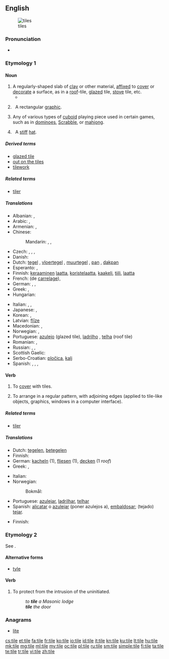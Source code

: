 {{wikipedia|dab=tile (disambiguation)}}
==English==
{{wikipedia}}

[[File:A aesthetic tile.JPG|thumb|tiles]]

===Pronunciation===
* {{rhymes|aɪl}}

===Etymology 1===
{{etyl|ang|en}} {{term|tigele|tiġele|lang=ang|sc=Latinx}}

====Noun====
{{en-noun}}

# A regularly-shaped slab of [[clay]] or other material, [[affixed]] to [[cover]] or [[decorate]] a surface, as in a [[roof]]-tile, [[glazed]] tile, [[stove]] tile, etc.
#*{{quote-book|year=1963|author={{w|Margery Allingham}}
|title={{w|The China Governess}}
|chapter=3|url=http://openlibrary.org/works/OL2004261W
|passage=Sepia Delft '''tiles''' surrounded the fireplace, their crudely drawn Biblical scenes in faded cyclamen blending with the pinkish pine, while above them, instead of a mantelshelf, there was an archway high enough to form a balcony with slender balusters and a tapestry-hung wall behind.}}
# {{context|computing}}&nbsp; A rectangular [[graphic]].
#: {{usex|Each '''tile''' within Google Maps consists of 256 &times; 256 pixels.}}
#: {{usex|Sprites and '''tiles''' that are hidden in the prototype ROM file can be recovered.}}
# Any of various types of [[cuboid]] playing piece used in certain games, such as in [[dominoes]], [[Scrabble]], or [[mahjong]].
# {{dated}}&nbsp; A [[stiff]] [[hat]].
#: {{rfquotek|Dickens}}

=====Derived terms=====
* [[glazed tile]]
* [[out on the tiles]]
* [[tilework]]

=====Related terms=====
* [[tiler]]

=====Translations=====
{{trans-top|mostly rectangular shaped sheet of ceramic or fired clay to cover surfaces}}
* Albanian: {{t-|sq|tjegull}}, {{t-|sq|pllakë}}
* Arabic: {{t-|ar|قرميدة|f|tr=qirmiida}}, {{qualifier|collective}} {{t-|ar|قرميد|tr=qirmiid}}
* Armenian: {{t-|hy|կղմինդր|tr=kġmindr}}, {{t-|hy|հախճասալ|tr=haxč̣asal}}
* Chinese:
*: Mandarin: {{t-|cmn|瓦|tr=wǎ|sc=Hani}}, {{t-|cmn|磚瓦|sc=Hani}}, {{t-|cmn|砖瓦|tr=zhuānwǎ|sc=Hani}}
* Czech: {{t-|cs|dlaždice|f}} {{qualifier|floor tile}}, {{t-|cs|kachle|f}}, {{t-|cs|obkladačka|f}} {{qualifier|wall tile}}, {{t+|cs|taška|f}} {{qualifier|roof tile}}
* Danish: {{t-|da|tegl|c}}
* Dutch: [[tegel]] {{m}}, [[vloertegel]] {{f}}, [[muurtegel]] {{m}}, [[pan]] {{f}}, [[dakpan]] {{f}}
* Esperanto: {{t-|eo|kahelo}}, {{t-|eo|tegolo}}
* Finnish: [[keraaminen]] [[laatta]], [[koristelaatta]], [[kaakeli]], [[tiili]], [[laatta]]
* French: {{t+|fr|carreau|m}} (de [[carrelage]]), {{t+|fr|tuile|f}}
* German: {{t-|de|Kachel|f}}, {{t+|de|Fliese|f}}, {{qualifier|roof tile}} {{t+|de|Dachziegel|m}}
* Greek: {{t+|el|πλακίδιο|n|tr=plakídio|sc=Grek}}, {{t+|el|πλακάκι|n|tr=plakáki|sc=Grek}}
* Hungarian: {{t+|hu|cserép}}
{{trans-mid}}
* Italian: {{qualifier|floor and wall tile}} {{t+|it|piastrella|f}}, {{qualifier|roof tile}} {{t-|it|tegola|f}}, {{t-|it|coppo|m}}
* Japanese: {{t+|ja|タイル|tr=tairu}}, {{qualifier|roof tile}} {{t+|ja|瓦|tr=かわら, kawara}}
* Korean: {{t-|ko|​​타일|tr=tail|sc=Kore}}, {{t-|ko|기와|tr=giwa|sc=Kore}}
* Latvian: [[flīze]] {{f}}
* Macedonian: {{qualifier|floor and wall tile}} {{t-|mk|плочка|f|tr=plóčka}}, {{qualifier|roof tile}} {{t-|mk|ќерамида|tr=ḱerámida}}
* Norwegian: {{t|no|tegl|m}}, {{t|no|teglstein|m}}
* Portuguese: [[azulejo]] {{m}} (glazed tile), [[ladrilho]] {{m}}, [[telha]] {{f}} (roof tile)
* Romanian: {{t-|ro|țiglă|f}}, {{t-|ro|olan|n}}
* Russian: {{t+|ru|плитка|f|tr=plítka}}, {{qualifier|glazed tile}} {{t+|ru|кафель|m|tr=káfel'}}, {{qualifier|roof tile}} {{t+|ru|черепица|f|tr=čerepíca}}
* Scottish Gaelic: {{t-|gd|leacag|f}}
* Serbo-Croatian: [[pločica]], [[kalj]]
* Spanish: {{qualifier|glazed tile}} {{t+|es|azulejo|m}}, {{t+|es|alicatado|m}}, {{qualifier|floor tile}} {{t+|es|baldosa|f}}, {{qualifier|roof tile}} {{t-|es|teja|f}}
{{trans-bottom}}

====Verb====
{{en-verb|tiles|tiling|tiled}}

# To [[cover]] with tiles.
# {{computing}} To arrange in a regular pattern, with adjoining edges (applied to tile-like objects, graphics, windows in a computer interface).

=====Related terms=====
* [[tiler]]

=====Translations=====
{{trans-top|to cover with tiles}}
* Dutch: [[tegelen]], [[betegelen]]
* Finnish: {{t-|fi|laatoittaa}}
* German: [[kacheln]] (1), [[fliesen]] (1), [[decken]] (1 ''roof'')
* Greek: {{t+|el|πλακοστρώνω|tr=plakostróno|sc=Grek}}, {{t-|el|στρώνω με πλακάκια|tr=stróno me plakákia|sc=Grek}}
{{trans-mid}}
* Italian: {{t-|it|piastrellare}}
* Norwegian:
*: Bokmål: {{t-|nb|flislegge}}
* Portuguese: [[azulejar]], [[ladrilhar]], [[telhar]]
* Spanish: [[alicatar]] o [[azulejar]] (poner azulejos a), [[embaldosar]]; (tejado) [[tejar]].
{{trans-bottom}}

{{trans-top|computing: to arrange in regular pattern}}
* Finnish: {{t+|fi|tiilittää}}
{{trans-mid}}
{{trans-bottom}}

===Etymology 2===
See {{term|tiler|lang=en||doorkeeper at a Masonic lodge}}.

====Alternative forms====
* [[tyle]]

====Verb====
{{en-verb|til|ed}}

# To protect from the intrusion of the uninitiated.
#: ''to '''tile''' a Masonic lodge''
#: '''''tile''' the door''

===Anagrams===
* [[lite#English|lite]]

[[cs:tile]]
[[et:tile]]
[[fa:tile]]
[[fr:tile]]
[[ko:tile]]
[[io:tile]]
[[id:tile]]
[[it:tile]]
[[kn:tile]]
[[ku:tile]]
[[lt:tile]]
[[hu:tile]]
[[mk:tile]]
[[mg:tile]]
[[ml:tile]]
[[my:tile]]
[[oc:tile]]
[[pl:tile]]
[[ru:tile]]
[[sm:tile]]
[[simple:tile]]
[[fi:tile]]
[[ta:tile]]
[[te:tile]]
[[tr:tile]]
[[vi:tile]]
[[zh:tile]]